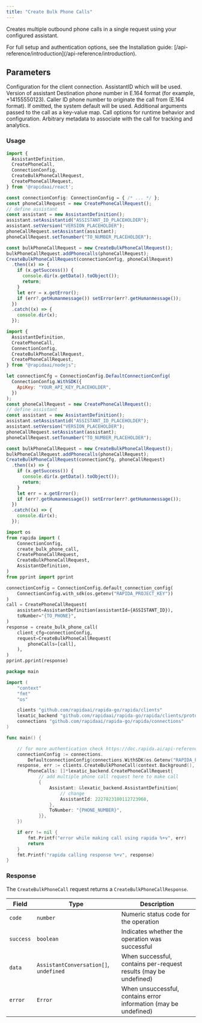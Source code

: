```yaml
---
title: "Create Bulk Phone Calls"
---
```


Creates multiple outbound phone calls in a single request using your configured assistant.

<Info>
  For full setup and authentication options, see the Installation guide: [/api-reference/introduction](/api-reference/introduction).
</Info>



## Parameters


<ParamField body="connectionConfig" type="ConnectionConfig" required>
  Configuration for the client connection.
</ParamField>

<ParamField body="request" type="CreateBulkPhoneCallRequest" required>
  <Expandable>
    <ParamField body="PhoneCalls" type="CreatePhoneCallRequest[]" required>
      <Expandable>
        <ParamField body="assistant" type="AssistantDefinition" required description="jf">
          <Expandable>
            <ParamField body="assistantId" type="string" required>
              AssistantID which will be used.
            </ParamField>
            <ParamField body="version" type="string">
              Version of assistant
            </ParamField>
          </Expandable>
        </ParamField>
        <ParamField body="toNumber" type="string" required>
          Destination phone number in E.164 format (for example, +14155550123).
        </ParamField>
        <ParamField body="fromNumber" type="string">
          Caller ID phone number to originate the call from (E.164 format). If omitted, the system default will be used.
        </ParamField>
        <ParamField body="args" type="Map<string, google_protobuf_any_pb.Any>">
          Additional arguments passed to the call as a key-value map.
        </ParamField>
        <ParamField body="options" type="Map<string, google_protobuf_any_pb.Any>">
          Call options for runtime behavior and configuration.
        </ParamField>
        <ParamField body="metadata" type="Map<string, google_protobuf_any_pb.Any>">
          Arbitrary metadata to associate with the call for tracking and analytics.
        </ParamField>
      </Expandable>
    </ParamField>
  </Expandable>
</ParamField>


### Usage

<CodeGroup>

```ts React
import {   
  AssistantDefinition,
  CreatePhoneCall,
  ConnectionConfig,
  CreateBulkPhoneCallRequest,
  CreatePhoneCallRequest, 
} from '@rapidaai/react';

const connectionConfig: ConnectionConfig = { /* ... */ };
const phoneCallRequest = new CreatePhoneCallRequest();
// define assistant
const assistant = new AssistantDefinition();
assistant.setAssistantid("ASSISTANT_ID_PLACEHOLDER");
assistant.setVersion("VERSION_PLACEHOLDER");
phoneCallRequest.setAssistant(assistant);
phoneCallRequest.setTonumber("TO_NUMBER_PLACEHOLDER");

const bulkPhoneCallRequest = new CreateBulkPhoneCallRequest();
bulkPhoneCallRequest.addPhonecalls(phoneCallRequest);
CreateBulkPhoneCallRequest(connectionConfig, phoneCallRequest)
  .then((x) => {
    if (x.getSuccess()) {
      console.dir(x.getData().toObject());
      return;
    }
    let err = x.getError();
    if (err?.getHumanmessage()) setError(err?.getHumanmessage());
  })
  .catch((x) => {
    console.dir(x);
  });

```

```javascript Node.js
import {
  AssistantDefinition,
  CreatePhoneCall,
  ConnectionConfig,
  CreateBulkPhoneCallRequest,
  CreatePhoneCallRequest,
} from "@rapidaai/nodejs";

let connectionCfg = ConnectionConfig.DefaultConnectionConfig(
  ConnectionConfig.WithSDK({
    ApiKey: "YOUR_API_KEY_PLACEHOLDER",
  })
);
const phoneCallRequest = new CreatePhoneCallRequest();
// define assistant
const assistant = new AssistantDefinition();
assistant.setAssistantid("ASSISTANT_ID_PLACEHOLDER");
assistant.setVersion("VERSION_PLACEHOLDER");
phoneCallRequest.setAssistant(assistant);
phoneCallRequest.setTonumber("TO_NUMBER_PLACEHOLDER");

const bulkPhoneCallRequest = new CreateBulkPhoneCallRequest();
bulkPhoneCallRequest.addPhonecalls(phoneCallRequest);
CreateBulkPhoneCallRequest(connectionCfg, phoneCallRequest)
  .then((x) => {
    if (x.getSuccess()) {
      console.dir(x.getData().toObject());
      return;
    }
    let err = x.getError();
    if (err?.getHumanmessage()) setError(err?.getHumanmessage());
  })
  .catch((x) => {
    console.dir(x);
  });

```

```python Python
import os
from rapida import (
    ConnectionConfig,
    create_bulk_phone_call,
    CreatePhoneCallRequest,
    CreateBulkPhoneCallRequest,
    AssistantDefinition,
)
from pprint import pprint

connectionConfig = ConnectionConfig.default_connection_config(
    ConnectionConfig.with_sdk(os.getenv("RAPIDA_PROJECT_KEY"))
)
call = CreatePhoneCallRequest(
    assistant=AssistantDefinition(assistantId={ASSISTANT_ID}),
    toNumber="{TO_PHONE}",
)
response = create_bulk_phone_call(
    client_cfg=connectionConfig,
    request=CreateBulkPhoneCallRequest(
        phoneCalls=[call],
    ),
)
pprint.pprint(response)
```

```go Go
package main

import (
	"context"
	"fmt"
	"os"

	clients "github.com/rapidaai/rapida-go/rapida/clients"
	lexatic_backend "github.com/rapidaai/rapida-go/rapida/clients/protos"
	connections "github.com/rapidaai/rapida-go/rapida/connections"
)

func main() {

	// for more authentication check https://doc.rapida.ai/api-reference/authentication
	connectionConfig := connections.
		DefaultconnectionConfig(connections.WithSDK(os.Getenv("RAPIDA_PROJECT_CREDENTIAL")))
	response, err := clients.CreateBulkPhoneCall(context.Background(), connectionConfig, &lexatic_backend.CreateBulkPhoneCallRequest{
		PhoneCalls: []*lexatic_backend.CreatePhoneCallRequest{
			// add multiple phone call request here to make call
			{
				Assistant: &lexatic_backend.AssistantDefinition{
					// change
					AssistantId: 2227823180112723968,
				},
				ToNumber: "{PHONE_NUMBER}",
			}},
	})

	if err != nil {
		fmt.Printf("error while making call using rapida %+v", err)
		return
	}
	fmt.Printf("rapida calling response %+v", response)
}

```

</CodeGroup>

### Response

The `CreateBulkPhoneCall` request returns a `CreateBulkPhoneCallResponse`.

| Field | Type | Description |
|-------|------|-------------|
| `code` | `number` | Numeric status code for the operation |
| `success` | `boolean` | Indicates whether the operation was successful |
| `data` | `AssistantConversation[]`, `undefined` | When successful, contains per-request results (may be undefined) |
| `error` | `Error` | When unsuccessful, contains error information (may be undefined) |

